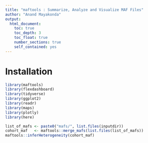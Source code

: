 ```yaml
---
title: "maftools : Summarize, Analyze and Visualize MAF Files"
author: "Anand Mayakonda"
output: 
  html_document:
    toc: true
    toc_depth: 3
    toc_float: true
    number_sections: true
    self_contained: yes
---
```

  

# Installation

```r
library(maftools)
library(flexdashboard)
library(tidyverse)
library(ggplot2)
library(readr)
library(maps)
library(plotly)
library(here)
```

```r
list_of_mafs <- paste0("mafs/", list.files(inputdir))
cohort_maf   <- maftools::merge_mafs(list.files(list_of_mafs))
maftools::inferHeterogeneity(cohort_maf)
```

